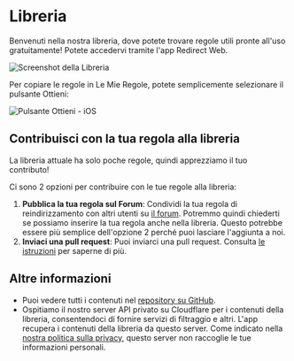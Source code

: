 # Libreria

Benvenuti nella nostra libreria, dove potete trovare regole utili pronte all'uso gratuitamente! Potete accedervi tramite l'app Redirect Web.

![Screenshot della Libreria](/img/library-screenshot.webp)

Per copiare le regole in Le Mie Regole, potete semplicemente selezionare il pulsante Ottieni:

![Pulsante Ottieni - iOS](/img/library-get-button-ios.gif)

## Contribuisci con la tua regola alla libreria

La libreria attuale ha solo poche regole, quindi apprezziamo il tuo contributo!

Ci sono 2 opzioni per contribuire con le tue regole alla libreria:

1.  **Pubblica la tua regola sul Forum**: Condividi la tua regola di reindirizzamento con altri utenti su [il forum](https://github.com/mshibanami/redirect-web/discussions/categories/redirect-rules). Potremmo quindi chiederti se possiamo inserire la tua regola anche nella libreria. Questo potrebbe essere più semplice dell'opzione 2 perché puoi lasciare l'aggiunta a noi.
2.  **Inviaci una pull request**: Puoi inviarci una pull request. Consulta [le istruzioni](https://github.com/mshibanami/redirect-web/tree/main/library) per saperne di più.

## Altre informazioni

-   Puoi vedere tutti i contenuti nel [repository su GitHub](https://github.com/mshibanami/redirect-web/tree/main/library).
-   Ospitiamo il nostro server API privato su Cloudflare per i contenuti della libreria, consentendoci di fornire servizi di filtraggio e altri. L'app recupera i contenuti della libreria da questo server. Come indicato nella [nostra politica sulla privacy](/privacy-policy), questo server non raccoglie le tue informazioni personali.
